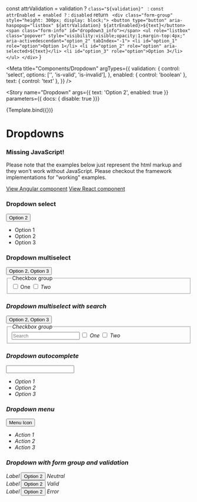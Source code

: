
  const attrValidation = validation ? `class="${validation}" ` : ``
  const attrEnabled = enabled ? `` : `disabled`
  return `
    <div class="form-group" style="height: 300px; display: block;">
      <button type="button" aria-haspopup="listbox" ${attrValidation} ${attrEnabled}>${text}</button>
      <span class="form-info" id="dropdown3_info"></span>
      <ul role="listbox" class="popover" style="visibility:visible;opacity:1;margin-top:4px;" aria-activedescendant="option_2" tabIndex="-1">
        <li id="option_1" role="option">Option 1</li>
        <li id="option_2" role="option" aria-selected>${text}</li>
        <li id="option_3" role="option">Option 3</li>
      </ul>
    </div>`
}

<Meta
  title="Components/Dropdown"
  argTypes={{
    validation: {
      control: 'select',
      options: ['', 'is-valid', 'is-invalid'],
    },
    enabled: {
      control: 'boolean'
    },
    text: { control: 'text' },
  }} />

<Story
  name="Dropdown"
  args={{
    text: 'Option 2',
    enabled: true
  }}
  parameters={{ docs: { disable: true }}}
>
  {Template.bind({})}
</Story>

<style>{
  `
    .popover {
    visibility: visible;
    opacity: 1;
    margin-top:4px !important;
  }
`}
</style>

# Dropdowns

<div role="alert" class="info mb-7 mt-5">
  <main>
    <h3>Missing JavaScript!</h3>
    <p>
      Please note that the examples below just represent the html markup and they won't work without JavaScript. Please checkout the framework implementations for "working" examples.
    </p>
  </main>
  <footer>
    <a target="_blank" href="./../angular/?path=/docs/components-dropdown--select">View Angular component</a>
    <a target="_blank" href="./../react/?path=/docs/components-dropdown--dropdown">View React component</a>
  </footer>
</div>

### Dropdown select
<Canvas>
  <div style={{height: '300px'}}>
    <button type="button" aria-haspopup="listbox">Option 2</button>
    <ul role="listbox" class="popover" aria-activedescendant="option_2" tabIndex="-1">
      <li id="option_1" role="option">Option 1</li>
      <li id="option_2" role="option" aria-selected>Option 2</li>
      <li id="option_3" role="option">Option 3</li>
    </ul>
  </div>
</Canvas>

### Dropdown multiselect
<Canvas>
  <div style={{height: '300px'}}>
    <button type="button" aria-haspopup="listbox">Option 2, Option 3</button>
    <fieldset aria-describedby="checkboxGroupHelp" role="listbox" class="popover" tabIndex="-1" aria-multiselectable="true">
      <legend class="sr-only">Checkbox group</legend>
      <label class="form-control" role="option">
        <input required type="checkbox" />
        <span>One</span>
        <i/>
      </label>
      <label class="form-control" role="option">
        <input required type="checkbox" required />
        <span>Two</span>
        <i/>
      </label>
    </fieldset>
  </div>
</Canvas>

### Dropdown multiselect with search
<Canvas>
  <div style={{height: '300px'}}>
    <button type="button" aria-haspopup="listbox">Option 2, Option 3</button>
    <fieldset aria-describedby="checkboxGroupHelp" role="listbox" class="popover" tabIndex="-1" aria-multiselectable="true">
      <input type="text" placeholder="Search" class="rounded-0 rounded-top border-0 border-bottom border-info"/>
      <legend class="sr-only">Checkbox group</legend>
      <label class="form-control" role="option">
        <input required type="checkbox" />
        <span>One</span>
        <i/>
      </label>
      <label class="form-control" role="option">
        <input required type="checkbox" required />
        <span>Two</span>
        <i/>
      </label>
    </fieldset>
  </div>
</Canvas>

### Dropdown autocomplete
<Canvas>
  <div style={{height: '300px'}}>
    <input type="text"
           role="combobox"
           aria-expanded="true"
           aria-autocomplete="list"
           aria-controls="autocompleteListbox"
           class="dropdown-menu"/>
    <ul id="autocompleteListbox" role="listbox" class="popover" tabIndex="-1">
      <li id="option_1" role="option">Option 1</li>
      <li id="option_2" role="option">Option 2</li>
      <li id="option_3" role="option">Option 3</li>
    </ul>
  </div>
</Canvas>

### Dropdown menu
<Canvas>
  <div style={{height: '300px'}}>
    <button type="button"
            role="button"
            aria-expanded="true"
            aria-haspopup="menu"
            aria-controls="drownMenu"
            class="dropdown-menu">Menu Icon</button>
    <ul id="dropdownMenu" role="menu" class="popover" tabIndex="-1">
      <li id="option_1" role="menuitem">Action 1</li>
      <li id="option_2" role="menuitem">Action 2</li>
      <li id="option_3" role="menuitem">Action 3</li>
    </ul>
  </div>
</Canvas>

### Dropdown with form group and validation
<Canvas>
  <div>
    <div class="form-group">
      <span class="label" id="dropdown1_label">Label</span>
      <button type="button" aria-labelledby="dropdown1_label" aria-describedby="dropdown1_info" aria-haspopup="listbox">Option 2</button>
      <span class="form-info" id="dropdown1_info">Neutral</span>
    </div>
    <div class="form-group">
      <span class="label" id="dropdown2_label">Label</span>
      <button type="button" aria-labelledby="dropdown2_label" aria-describedby="dropdown2_info" aria-haspopup="listbox" class="is-valid">Option 2</button>
      <span class="form-info" id="dropdown2_info">Valid</span>
    </div>
    <div class="form-group">
      <span class="label" id="dropdown3_label">Label</span>
      <button type="button" aria-labelledby="dropdown3_label" aria-describedby="dropdown3_info" aria-haspopup="listbox" class="is-invalid">Option 2</button>
      <span class="form-info" id="dropdown3_info">Error</span>
    </div>
  </div>
</Canvas>
